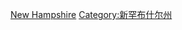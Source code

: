 {{Commonscat|Cities in New Hampshire}}

[[Category:美國各州城市|New Hampshire]]
[[Category:新罕布什尔州|Category:新罕布什尔州]]